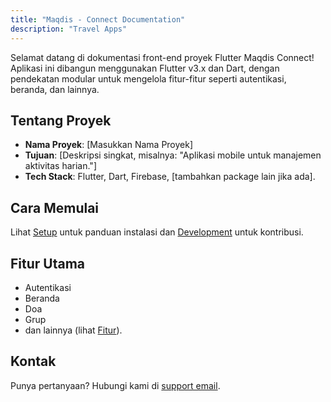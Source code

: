 ```yaml
---
title: "Maqdis - Connect Documentation"
description: "Travel Apps"
---
```



Selamat datang di dokumentasi front-end proyek Flutter Maqdis Connect\! Aplikasi ini dibangun menggunakan Flutter v3.x dan Dart, dengan pendekatan modular untuk mengelola fitur-fitur seperti autentikasi, beranda, dan lainnya.

## Tentang Proyek

- **Nama Proyek**: [Masukkan Nama Proyek]
- **Tujuan**: [Deskripsi singkat, misalnya: "Aplikasi mobile untuk manajemen aktivitas harian."]
- **Tech Stack**: Flutter, Dart, Firebase, [tambahkan package lain jika ada].

## Cara Memulai

Lihat [Setup](/setup) untuk panduan instalasi dan [Development](/development) untuk kontribusi.

## Fitur Utama

- Autentikasi
- Beranda
- Doa
- Grup
- dan lainnya (lihat [Fitur](/features)).

## Kontak

Punya pertanyaan? Hubungi kami di [support email](/navbar).